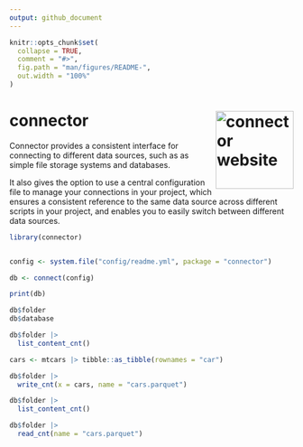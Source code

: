 ```yaml
---
output: github_document
---
```


```r
knitr::opts_chunk$set(
  collapse = TRUE,
  comment = "#>",
  fig.path = "man/figures/README-",
  out.width = "100%"
)
```

# connector <a href="https://fantastic-adventure-gqozn9k.pages.github.io/"><img src="man/figures/logo.png" align="right" height="138" alt="connector website" /></a>

Connector provides a consistent interface for connecting to different data sources, 
such as as simple file storage systems and databases.

It also gives the option to use a central configuration file to manage your connections in your project,
which ensures a consistent reference to the same data source across different scripts in your project,
and enables you to easily switch between different data sources.

```r
library(connector)
```

```yml
```

```r
config <- system.file("config/readme.yml", package = "connector")

db <- connect(config)

print(db)
```

```r
db$folder
db$database
```

```r
db$folder |> 
  list_content_cnt()

cars <- mtcars |> tibble::as_tibble(rownames = "car")

db$folder |> 
  write_cnt(x = cars, name = "cars.parquet")

db$folder |> 
  list_content_cnt()

db$folder |>
  read_cnt(name = "cars.parquet")
```

